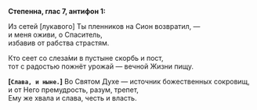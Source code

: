 **Степенна, глас 7, антифон 1:**

Из сетей [лукавого] Ты пленников на Сион возвратил, —  
и меня оживи, о Спаситель,  
избавив от рабства страстям.

Кто сеет со слеза́ми в пустыне скорбь и пост,  
тот с радостью пожнёт урожай — вечной Жизни пищу.

**[`Слава, и ныне.`]** Во Святом Духе — источник божественных сокровищ,  
и от Него премудрость, разум, трепет,  
Ему же хвала и слава, честь и власть.
